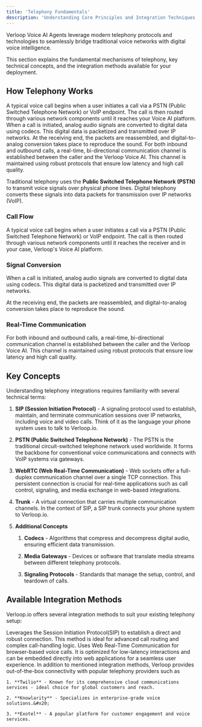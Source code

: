 ```yaml
---
title: 'Telephony Fundamentals'
description: 'Understanding Core Principles and Integration Techniques'
---
```


Verloop Voice AI Agents leverage modern telephony protocols and technologies to seamlessly bridge traditional voice networks with digital voice intelligence.

This section explains the fundamental mechanisms of telephony, key technical concepts, and the integration methods available for your deployment.

## How Telephony Works

<Steps>
  <Step title="Call Flow">
  A typical voice call begins when a user initiates a call via a PSTN (Public Switched Telephone Network) or VoIP endpoint. The call is then routed through various network components until it reaches your Voice AI platform.
  </Step>
  <Step title="Signal Conversion">
  When a call is initiated, analog audio signals are converted to digital data using codecs. This digital data is packetized and transmitted over IP networks. At the receiving end, the packets are reassembled, and digital-to-analog conversion takes place to reproduce the sound.
  </Step>
  <Step title="Real-Time Communication">
  For both inbound and outbound calls, a real-time, bi-directional communication channel is established between the caller and the Verloop Voice AI. This channel is maintained using robust protocols that ensure low latency and high call quality.
  </Step>
</Steps>

Traditional telephony uses the **Public Switched Telephone Network (PSTN)** to transmit voice signals over physical phone lines.  Digital telephony converts these signals into data packets for transmission over IP networks (VoIP).

### Call Flow

A typical voice call begins when a user initiates a call via a PSTN (Public Switched Telephone Network) or VoIP endpoint. The call is then routed through various network components until it reaches the receiver and in your case, Verloop's Voice AI platform.

### Signal Conversion

When a call is initiated, analog audio signals are converted to digital data using codecs. This digital data is packetized and transmitted over IP networks.&#x20;

At the receiving end, the packets are reassembled, and digital-to-analog conversion takes place to reproduce the sound.

### Real-Time Communication

For both inbound and outbound calls, a real-time, bi-directional communication channel is established between the caller and the Verloop Voice AI. This channel is maintained using robust protocols that ensure low latency and high call quality.

## Key Concepts

Understanding telephony integrations requires familiarity with several technical terms:

1. **SIP (Session Initiation Protocol)** - A signaling protocol used to establish, maintain, and terminate communication sessions over IP networks, including voice and video calls. Think of it as the language your phone system uses to talk to Verloop.io.

2. **PSTN (Public Switched Telephone Network)** - The PSTN is the traditional circuit-switched telephone network used worldwide. It forms the backbone for conventional voice communications and connects with VoIP systems via gateways.

3. **WebRTC (Web Real-Time Communication)** - Web sockets offer a full-duplex communication channel over a single TCP connection. This persistent connection is crucial for real-time applications such as call control, signaling, and media exchange in web-based integrations.

4. **Trunk** - A virtual connection that carries multiple communication channels. In the context of SIP, a SIP trunk connects your phone system to Verloop.io.

5. **Additional Concepts**&#x20;

   1. **Codecs** - Algorithms that compress and decompress digital audio, ensuring efficient data transmission.

   2. **Media Gateways** - Devices or software that translate media streams between different telephony protocols.

   3. **Signaling Protocols** - Standards that manage the setup, control, and teardown of calls.

## Available Integration Methods

Verloop.io offers several integration methods to suit your existing telephony setup:

<AccordionGroup>
  <Accordion title="Integration using SIP(preferred)" defaultOpen="yes" icon="circle-nodes">
    Leverages the Session Initiation Protocol(SIP) to establish a direct and robust connection. This method is ideal for advanced call routing and complex call-handling logic.
  </Accordion>

  <Accordion title="WebRTC Integration" icon="terminal">
    Uses Web Real-Time Communication for browser-based voice calls. It is optimized for low-latency interactions and can be embedded directly into web applications for a seamless user experience.
  </Accordion>

  <Accordion title="Ready-to-Integrate Channels" icon="cookie">
    In addition to mentioned integration methods, Verloop provides out-of-the-box connectivity with popular telephony providers such as&#x20;

    1. **Twilio** - Known for its comprehensive cloud communications services - ideal choice for global customers and reach.

    2. **Knowlarity** - Specializes in enterprise-grade voice solutions.&#x20;

    3. **Exotel** - A popular platform for customer engagement and voice services.
  </Accordion>
</AccordionGroup>
